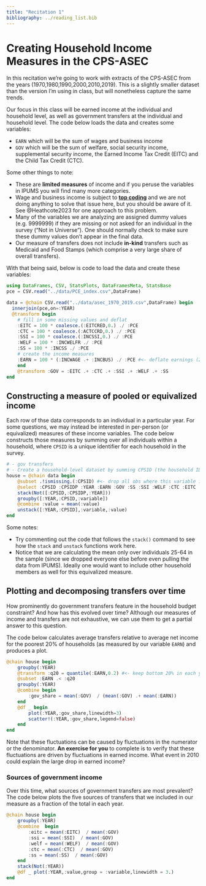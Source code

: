 ```yaml
---
title: "Recitation 1"
bibliography: ../reading_list.bib
---
```


# Creating Household Income Measures in the CPS-ASEC

In this recitation we're going to work with extracts of the CPS-ASEC from the years (1970,1980,1990,2000,2010,2019). This is a slightly smaller dataset than the version I'm using in class, but will nonetheless capture the same trends.

Our focus in this class will be earned income at the individual and household level, as well as government transfers at the individual and household level. The code below loads the data and creates some variables:

- `EARN` which will be the sum of wages and business income
- `GOV` which will be the sum of welfare, social security income, supplemental security income, the Earned Income Tax Credit (EITC) and the Child Tax Credit (CTC).

Some other things to note:

- These are **limited measures** of income and if you peruse the variables in IPUMS you will find many more categories.
- Wage and business income is subject to [**top coding**](https://cps.ipums.org/cps/topcodes_tables.shtml) and we are not doing anything to solve that issue here, but you should be aware of it. See @Heathcote2023 for one approach to this problem.
- Many of the variables we are analyzing are assigned dummy values (e.g. 9999999) if they are missing or not asked for an individual in the survey ("Not in Universe"). One should normally check to make sure these dummy values don't appear in the final data.
- Our measure of transfers does not include **in-kind** transfers such as Medicaid and Food Stamps (which comprise a very large share of overall transfers).

With that being said, below is code to load the data and create these variables:

```julia
using DataFrames, CSV, StatsPlots, DataFramesMeta, StatsBase
pce = CSV.read("../data/PCE_index.csv",DataFrame)

data = @chain CSV.read("../data/asec_1970_2019.csv",DataFrame) begin
  innerjoin(pce,on=:YEAR)
  @transform begin 
    # fill in some missing values and deflat
    :EITC = 100 * coalesce.(:EITCRED,0.) ./ :PCE
    :CTC = 100 * coalesce.(:ACTCCRD,0.) ./ :PCE
    :SSI = 100 * coalesce.(:INCSSI,0.) ./ :PCE
    :WELF = 100 * :INCWELFR ./ :PCE
    :SS = 100 * :INCSS ./ :PCE
    # create the income measures
    :EARN = 100 * (:INCWAGE .+ :INCBUS) ./ :PCE #<- deflate earnings (2017 base)
    end
    @transform :GOV = :EITC .+ :CTC .+ :SSI .+ :WELF .+ :SS
end
```

## Constructing a measure of pooled or equivalized income

Each row of thse data corresponds to an individual in a particular year. For some questions, we may instead be interested in per-person (or equivalized) measures of these income variables. The code below constructs those measures by summing over all individuals within a household, where `CPSID` is a unique identifier for each household in the survey.

```julia
# - gov transfers
# - Create a household-level dataset by summing CPSID (the household ID variable)
house = @chain data begin
    @subset .!ismissing.(:CPSID) #<- drop all obs where this variable is missing (all of 1970)
    @select :CPSID :CPSIDP :YEAR :EARN :GOV :SS :SSI :WELF :CTC :EITC
    stack(Not([:CPSID,:CPSIDP,:YEAR]))
    groupby([:YEAR,:CPSID,:variable])
    @combine :value = mean(:value)
    unstack([:YEAR,:CPSID],:variable,:value)
end
```

Some notes:

- Try commenting out the code that follows the `stack()` command to see how the `stack` and `unstack` functions work here.
- Notice that we are calculating the mean only over individuals 25-64 in the sample (since we dropped everyone else before even pulling the data from IPUMS). Ideally one would want to include other household members as well for this equivalized measure.

## Plotting and decomposing transfers over time

How prominently do government transfers feature in the household budget constraint? And how has this evolved over time? Although our measures of income and transfers are not exhaustive, we can use them to get a partial answer to this question.

The code below calculates average transfers relative to average net income for the poorest 20% of households (as measured by our variable `EARN`) and produces a plot.
```julia
@chain house begin
    groupby(:YEAR)
    @transform :q20 = quantile(:EARN,0.2) #<- keep bottom 20% in each year
    @subset :EARN .< :q20
    groupby(:YEAR)
    @combine begin 
        :gov_share = mean(:GOV)  / (mean(:GOV) .+ mean(:EARN))
    end
    @df _ begin 
        plot(:YEAR,:gov_share,linewidth=3)
        scatter!(:YEAR,:gov_share,legend=false)
    end
end

```

Note that these fluctuations can be caused by fluctuations in the numerator or the denominator. **An exercise for you** to complete is to verify that these fluctuations are driven by fluctuations in earned income. What event in 2010 could explain the large drop in earned income?


### Sources of government income

Over this time, what sources of government transfers are most prevalent? The code below plots the five sources of transfers that we included in our measure as a fraction of the total in each year. 

```julia
@chain house begin
    groupby(:YEAR)
    @combine  begin 
        :eitc = mean(:EITC)  / mean(:GOV)
        :ssi = mean(:SSI)  / mean(:GOV)
        :welf = mean(:WELF)  / mean(:GOV)
        :ctc = mean(:CTC)  / mean(:GOV)
        :ss = mean(:SS)  / mean(:GOV)
    end
    stack(Not(:YEAR))
    @df _ plot(:YEAR,:value,group = :variable,linewidth = 3.)
end

```
